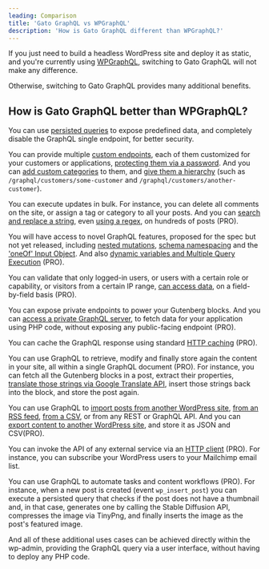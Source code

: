 ```yaml
---
leading: Comparison
title: 'Gato GraphQL vs WPGraphQL'
description: 'How is Gato GraphQL different than WPGraphQL?'
---
```


If you just need to build a headless WordPress site and deploy it as static, and you're currently using [WPGraphQL](https://www.wpgraphql.com), switching to Gato GraphQL will not make any difference.

Otherwise, switching to Gato GraphQL provides many additional benefits.

## How is Gato GraphQL better than WPGraphQL?

You can use [persisted queries](/features/persisted-queries) to expose predefined data, and completely disable the GraphQL single endpoint, for better security.

You can provide multiple [custom endpoints](/features/custom-endpoints), each of them customized for your customers or applications, [protecting them via a password](/features/public-private-and-password-protected-endpoints). And you can [add custom categories](/features/endpoint-management) to them, and [give them a hierarchy](/features/api-hierarchy) (such as `/graphql/customers/some-customer` and `/graphql/customers/another-customer`).

You can execute updates in bulk. For instance, you can delete all comments on the site, or assign a tag or category to all your posts. And you can [search and replace a string](/library/replace-the-old-domain-with-a-new-domain-in-all-posts), even [using a regex](/library/regex-search-and-replace-multiple-strings-in-all-posts), on hundreds of posts (PRO).

You will have access to novel GraphQL features, proposed for the spec but not yet released, including [nested mutations](/features/nested-mutations), [schema namespacing](/features/schema-namespacing) and the ['oneOf' Input Object](/features/oneof-input-object). And also [dynamic variables and Multiple Query Execution](/features/multiple-query-execution) (PRO).

You can validate that only logged-in users, or users with a certain role or capability, or visitors from a certain IP range, [can access data](/features/access-control), on a field-by-field basis (PRO).

You can expose private endpoints to power your Gutenberg blocks. And you can [access a private GraphQL server](/extensions/internal-graphql-server), to fetch data for your application using PHP code, without exposing any public-facing endpoint (PRO).

You can cache the GraphQL response using standard [HTTP caching](/features/http-caching) (PRO).

You can use GraphQL to retrieve, modify and finally store again the content in your site, all within a single GraphQL document (PRO). For instance, you can fetch all the Gutenberg blocks in a post, extract their properties, [translate those strings via Google Translate API](/library/translate-post-gutenberg), insert those strings back into the block, and store the post again.

You can use GraphQL to [import posts from another WordPress site](/library/import-post-from-wp-site), [from an RSS feed](/library/import-post-from-wp-rss-feed), [from a CSV](/library/import-posts-from-csv), or from any REST or GraphQL API. And you can [export content to another WordPress site](/library/export-post-to-wp-site), and store it as JSON and CSV(PRO).

You can invoke the API of any external service via an [HTTP client](/features/http-client) (PRO). For instance, you can subscribe your WordPress users to your Mailchimp email list.

You can use GraphQL to automate tasks and content workflows (PRO). For instance, when a new post is created (event `wp_insert_post`) you can execute a persisted query that checks if the post does not have a thumbnail and, in that case, generates one by calling the Stable Diffusion API, compresses the image via TinyPng, and finally inserts the image as the post's featured image.

And all of these additional uses cases can be achieved directly within the wp-admin, providing the GraphQL query via a user interface, without having to deploy any PHP code.

